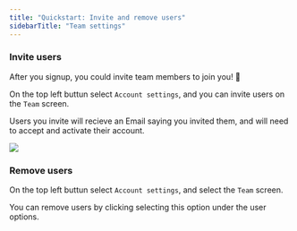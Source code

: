 ```yaml
---
title: "Quickstart: Invite and remove users"
sidebarTitle: "Team settings"
---
```


### Invite users

After you signup, you could invite team members to join you! 🎉

On the top left buttun select `Account settings`, and you can invite users on the `Team` screen.

Users you invite will recieve an Email saying you invited them, and will need to accept and activate their account.

<Frame>
  <img src="/pics/cloud/invite_users.png" />
</Frame>


### Remove users

On the top left buttun select `Account settings`, and select the `Team` screen.

You can remove users by clicking selecting this option under the user options. 
